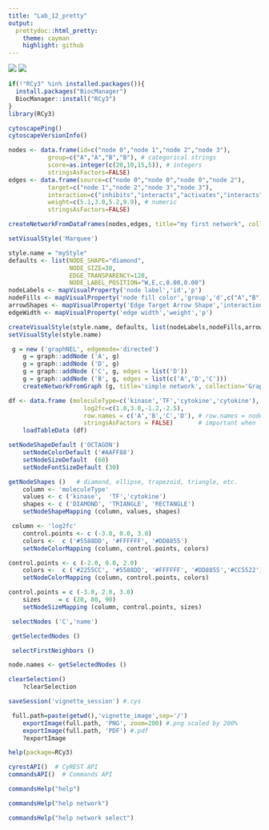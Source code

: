 ```yaml
---
title: "Lab_12_pretty"
output:  
  prettydoc::html_pretty:
    theme: cayman
    highlight: github
---
```


![](120120_Cytoscape3.png)
![](120120_Cytoscape2.png)

```r
if(!"RCy3" %in% installed.packages()){
  install.packages("BiocManager")
  BiocManager::install("RCy3")
}
library(RCy3)
```

```r
cytoscapePing()
cytoscapeVersionInfo()
```

```r
nodes <- data.frame(id=c("node 0","node 1","node 2","node 3"),
           group=c("A","A","B","B"), # categorical strings
           score=as.integer(c(20,10,15,5)), # integers
           stringsAsFactors=FALSE)
edges <- data.frame(source=c("node 0","node 0","node 0","node 2"),
           target=c("node 1","node 2","node 3","node 3"),
           interaction=c("inhibits","interacts","activates","interacts"),  # optional
           weight=c(5.1,3.0,5.2,9.9), # numeric
           stringsAsFactors=FALSE)

createNetworkFromDataFrames(nodes,edges, title="my first network", collection="DataFrame Example")
```

```r
setVisualStyle('Marquee')
```

```r
style.name = "myStyle"
defaults <- list(NODE_SHAPE="diamond",
                 NODE_SIZE=30,
                 EDGE_TRANSPARENCY=120,
                 NODE_LABEL_POSITION="W,E,c,0.00,0.00")
nodeLabels <- mapVisualProperty('node label','id','p')
nodeFills <- mapVisualProperty('node fill color','group','d',c("A","B"), c("#FF9900","#66AAAA"))
arrowShapes <- mapVisualProperty('Edge Target Arrow Shape','interaction','d',c("activates","inhibits","interacts"),c("Arrow","T","None"))
edgeWidth <- mapVisualProperty('edge width','weight','p')

createVisualStyle(style.name, defaults, list(nodeLabels,nodeFills,arrowShapes,edgeWidth))
setVisualStyle(style.name)
```

```r
 g = new ('graphNEL', edgemode='directed')
    g = graph::addNode ('A', g)
    g = graph::addNode ('D', g)
    g = graph::addNode ('C', g, edges = list('D'))
    g = graph::addNode ('B', g, edges = list(c('A','D','C')))
    createNetworkFromGraph (g, title='simple network', collection='GraphNEL Example')
```

```r
df <- data.frame (moleculeType=c('kinase','TF','cytokine','cytokine'),
                     log2fc=c(1.8,3.0,-1.2,-2.5),
                     row.names = c('A','B','C','D'), # row.names = node names
                     stringsAsFactors = FALSE)       # important when loading strings!
    loadTableData (df)
```

```r
setNodeShapeDefault ('OCTAGON')
    setNodeColorDefault ('#AAFF88')
    setNodeSizeDefault  (60)
    setNodeFontSizeDefault (30)
```

```r
getNodeShapes ()   # diamond, ellipse, trapezoid, triangle, etc.
    column <- 'moleculeType'
    values <- c ('kinase',  'TF','cytokine')
    shapes <- c ('DIAMOND', 'TRIANGLE', 'RECTANGLE')
    setNodeShapeMapping (column, values, shapes)
```

```r
 column <- 'log2fc'
    control.points <- c (-3.0, 0.0, 3.0)
    colors <-  c ('#5588DD', '#FFFFFF', '#DD8855')
    setNodeColorMapping (column, control.points, colors)
```

```r
control.points <- c (-2.0, 0.0, 2.0)
    colors <-  c ('#2255CC', '#5588DD', '#FFFFFF', '#DD8855','#CC5522')
    setNodeColorMapping (column, control.points, colors)
```

```r
control.points = c (-3.0, 2.0, 3.0)
    sizes     = c (20, 80, 90)
    setNodeSizeMapping (column, control.points, sizes)
```

```r
 selectNodes ('C','name')
```

```r
 getSelectedNodes ()
```

```r
 selectFirstNeighbors ()
```

```r
node.names <- getSelectedNodes ()
```

```r
clearSelection()
    ?clearSelection
```

```r
saveSession('vignette_session') #.cys
```

```r
 full.path=paste(getwd(),'vignette_image',sep='/')
    exportImage(full.path, 'PNG', zoom=200) #.png scaled by 200%
    exportImage(full.path, 'PDF') #.pdf
    ?exportImage
```

```r
help(package=RCy3)
```

```r
cyrestAPI()  # CyREST API
commandsAPI()  # Commands API
```

```r
commandsHelp("help")
```

```r
commandsHelp("help network") 
```

```r
commandsHelp("help network select")
```



